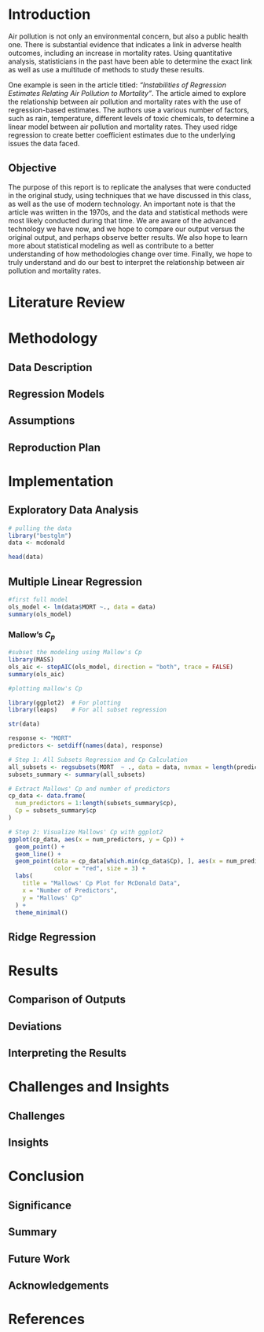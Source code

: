 # Introduction

Air pollution is not only an environmental concern, but also a public health one. There is substantial evidence that indicates a link in adverse health outcomes, including an increase in mortality rates. Using quantitative analysis, statisticians in the past have been able to determine the exact link as well as use a multitude of methods to study these results.

One example is seen in the article titled: *"Instabilities of Regression Estimates Relating Air Pollution to Mortality"*. The article aimed to explore the relationship between air pollution and mortality rates with the use of regression-based estimates. The authors use a various number of factors, such as rain, temperature, different levels of toxic chemicals, to determine a linear model between air pollution and mortality rates. They used ridge regression to create better coefficient estimates due to the underlying issues the data faced.

## Objective

The purpose of this report is to replicate the analyses that were conducted in the original study, using techniques that we have discussed in this class, as well as the use of modern technology. An important note is that the article was written in the 1970s, and the data and statistical methods were most likely conducted during that time. We are aware of the advanced technology we have now, and we hope to compare our output versus the original output, and perhaps observe better results. We also hope to learn more about statistical modeling as well as contribute to a better understanding of how methodologies change over time. Finally, we hope to truly understand and do our best to interpret the relationship between air pollution and mortality rates.

# Literature Review

# Methodology

## Data Description

## Regression Models

## Assumptions

## Reproduction Plan

# Implementation

## Exploratory Data Analysis

```r
# pulling the data
library("bestglm")
data <- mcdonald

head(data)
```

## Multiple Linear Regression
```r
#first full model
ols_model <- lm(data$MORT ~., data = data)
summary(ols_model)
```
### Mallow's $C_p$

```r
#subset the modeling using Mallow's Cp
library(MASS)
ols_aic <- stepAIC(ols_model, direction = "both", trace = FALSE)
summary(ols_aic)
```
```r
#plotting mallow's Cp

library(ggplot2)  # For plotting
library(leaps)    # For all subset regression

str(data)

response <- "MORT"
predictors <- setdiff(names(data), response)

# Step 1: All Subsets Regression and Cp Calculation
all_subsets <- regsubsets(MORT  ~ ., data = data, nvmax = length(predictors))
subsets_summary <- summary(all_subsets)

# Extract Mallows' Cp and number of predictors
cp_data <- data.frame(
  num_predictors = 1:length(subsets_summary$cp),
  Cp = subsets_summary$cp
)

# Step 2: Visualize Mallows' Cp with ggplot2
ggplot(cp_data, aes(x = num_predictors, y = Cp)) +
  geom_point() +
  geom_line() +
  geom_point(data = cp_data[which.min(cp_data$Cp), ], aes(x = num_predictors, y = Cp),
             color = "red", size = 3) +
  labs(
    title = "Mallows' Cp Plot for McDonald Data",
    x = "Number of Predictors",
    y = "Mallows' Cp"
  ) +
  theme_minimal()
```


## Ridge Regression

# Results

## Comparison of Outputs

## Deviations

## Interpreting the Results

# Challenges and Insights

## Challenges

## Insights

# Conclusion

## Significance

## Summary

## Future Work

## Acknowledgements

# References
